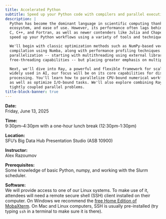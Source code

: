 ```yaml
---
title: Accelerated Python
subtitle: Speed up your Python code with compilers and parallel execution.
description: |
  Python has become the dominant language in scientific computing thanks to its high-level syntax, extensive
  ecosystem, and ease of use. However, its performance often lags behind traditional compiled languages like
  C, C++, and Fortran, as well as newer contenders like Julia and Chapel. This course is designed to help you
  speed up your Python workflows using a variety of tools and techniques.

  We'll begin with classic optimization methods such as NumPy-based vectorization, and explore just-in-time
  compilation using Numba, along with performance profiling techniques. From there, we'll delve into
  parallelization -- starting with multithreading using external libraries like NumExpr and Python 3.13's new
  free-threading capabilities -- but placing greater emphasis on multiprocessing.

  Next, we'll dive into Ray, a powerful and flexible framework for scaling Python applications. While Ray is
  widely used in AI, our focus will be on its core capabilities for distributed computing and data
  processing. You'll learn how to parallelize CPU-bound numerical workflows -- with and without reduction --
  as well as optimize I/O-bound tasks. We'll also explore combining Ray with Numba and will discuss coding
  tightly coupled parallel problems.
title-block-banner: true
---
```


<!-- Please note: this course does not cover GPU computing (which merits its own course), nor will we dive -->
<!-- into mpi4py, the standard MPI library for Python. -->

:::{.topdef}

**Date:** \
Friday, June 13, 2025

**Time:** \
9:30pm–4:30pm with a one-hour lunch break (12:30pm-1:30pm)

**Location:** \
SFU's Big Data Hub Presentation Studio (ASB 10900)

**Instructor:** \
Alex Razoumov

**Prerequisites:** \
Some knowledge of basic Python, numpy, and working with the Slurm scheduler.

**Software:** \
We will provide access to one of our Linux systems. To make use of it, attendees will need a remote secure shell (SSH) client installed on their computer. On Windows we recommend the [free Home Edition of MobaXterm](https://mobaxterm.mobatek.net/download.html). On Mac and Linux computers, SSH is usually pre-installed (try typing `ssh` in a terminal to make sure it is there).

:::

<br>

<!-- * Course notes: [Part 1](https://wgpages.netlify.app/pythonhpc) and [Part 2](https://wgpages.netlify.app/ray). -->
<!-- * Claim your [username](https://tinyurl.com/clusterusernames) -- write down your name after your selected username. -->
